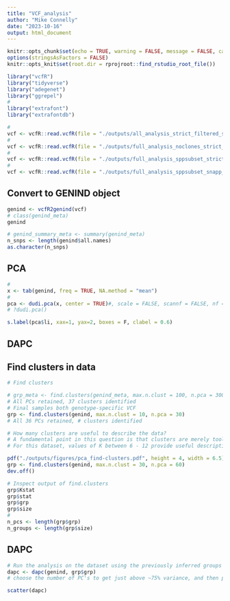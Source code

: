 ```yaml
---
title: "VCF_analysis"
author: "Mike Connelly"
date: "2023-10-16"
output: html_document
---
```


```r
knitr::opts_chunk$set(echo = TRUE, warning = FALSE, message = FALSE, cache = TRUE)
options(stringsAsFactors = FALSE)
knitr::opts_knit$set(root.dir = rprojroot::find_rstudio_root_file())
```
```r
library("vcfR")
library("tidyverse")
library("adegenet")
library("ggrepel")
#
library("extrafont")
library("extrafontdb")
```
```r
# 
vcf <- vcfR::read.vcfR(file = "./outputs/all_analysis_strict_filtered_spptest_unlinked.vcf.gz")
#
vcf <- vcfR::read.vcfR(file = "./outputs/full_analysis_noclones_strict_filtered.vcf.gz")
#
vcf <- vcfR::read.vcfR(file = "./outputs/full_analysis_sppsubset_strict_filtered.vcf.gz")
# 
vcf <- vcfR::read.vcfR(file = "./outputs/full_analysis_sppsubset_snapp_filtered.vcf.gz")
```
## Convert to GENIND object
```r
genind <- vcfR2genind(vcf)
# class(genind_meta)
genind
```
```r
# genind_summary_meta <- summary(genind_meta)
n_snps <- length(genind$all.names)
as.character(n_snps)
```

## PCA
```r
# 
x <- tab(genind, freq = TRUE, NA.method = "mean")
# 
pca <- dudi.pca(x, center = TRUE)#, scale = FALSE, scannf = FALSE, nf = 60)
# ?dudi.pca()
```
```r
s.label(pca$li, xax=1, yax=2, boxes = F, clabel = 0.6)
```



## DAPC
## Find clusters in data
```r
# Find clusters

# grp_meta <- find.clusters(genind_meta, max.n.clust = 100, n.pca = 300)
# All PCs retained, 37 clusters identified
# Final samples both genotype-specific VCF
grp <- find.clusters(genind, max.n.clust = 10, n.pca = 30)
# All 36 PCs retained, # clusters identified

# How many clusters are useful to describe the data? 
# A fundamental point in this question is that clusters are merely tools used to summarise and understand the data. There is no longer a ”true k”, but some values of k are better, more efficient summaries of the data than others.
# For this dataset, values of K between 6 - 12 provide useful descriptions of the data, regardless of input VCF
```
```r
pdf("./outputs/figures/pca_find-clusters.pdf", height = 4, width = 6.5)
grp <- find.clusters(genind, max.n.clust = 30, n.pca = 60)
dev.off()
```
```r
# Inspect output of find.clusters
grp$Kstat
grp$stat
grp$grp
grp$size
#
n_pcs <- length(grp$grp)
n_groups <- length(grp$size)
```
## DAPC
```r
# Run the analysis on the dataset using the previously inferred groups
dapc <- dapc(genind, grp$grp)
# choose the number of PC's to get just above ~75% variance, and then pick number of DF's to the first or second drop-off
```
```r
scatter(dapc)
```

